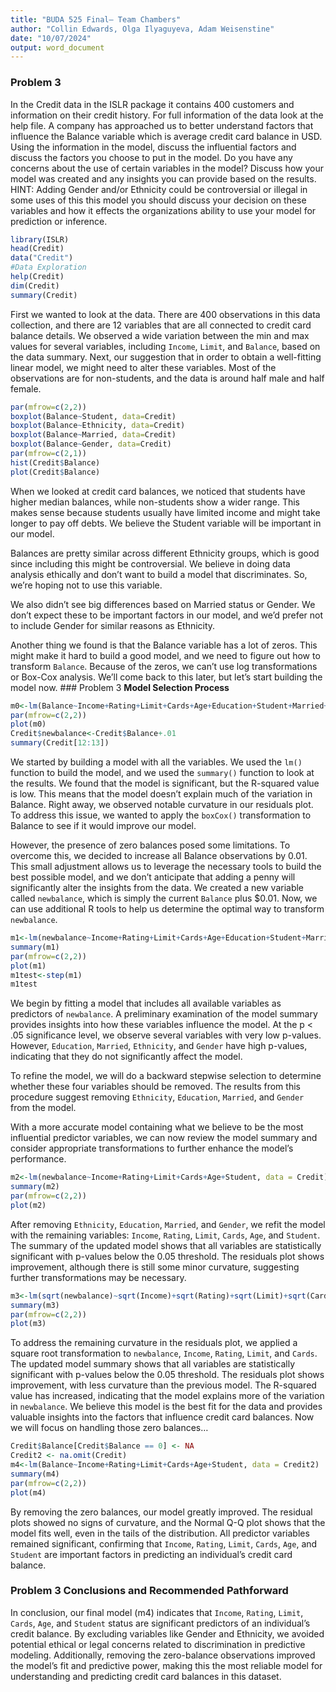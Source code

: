 ```yaml
---
title: "BUDA 525 Final— Team Chambers"
author: "Collin Edwards, Olga Ilyaguyeva, Adam Weisenstine"
date: "10/07/2024"
output: word_document
---
```

### Problem 3
In the Credit data in the ISLR package it contains 400 customers and information on their credit history. For full information of the data look at the help file. A company has approached us to better understand factors that influence the Balance variable which is average credit card balance in USD. Using the information in the model, discuss the influential factors and discuss the factors you choose to put in the model. Do you have any concerns about the use of certain variables in the model? Discuss how your model was created and any insights you can provide based on the results. HINT: Adding Gender and/or Ethnicity could be controversial or illegal in some uses of this this model you should discuss your decision on these variables and how it effects the organizations ability to use your model for prediction or inference.
```r
library(ISLR)
head(Credit)
data("Credit")
#Data Exploration
help(Credit)
dim(Credit)
summary(Credit)
```
First we wanted to look at the data. There are 400 observations in this data collection, and there are 12 variables that are all connected to credit card balance details. We observed a wide variation between the min and max values for several variables, including `Income`, `Limit`, and `Balance`, based on the data summary. Next, our suggestion that in order to obtain a well-fitting linear model, we might need to alter these variables. Most of the observations are for non-students, and the data is around half male and half female. 
```r
par(mfrow=c(2,2))
boxplot(Balance~Student, data=Credit)
boxplot(Balance~Ethnicity, data=Credit)
boxplot(Balance~Married, data=Credit)
boxplot(Balance~Gender, data=Credit)
par(mfrow=c(2,1))
hist(Credit$Balance)
plot(Credit$Balance)
```

When we looked at credit card balances, we noticed that students have higher median balances, while non-students show a wider range. This makes sense because students usually have limited income and might take longer to pay off debts. We believe the Student variable will be important in our model.

Balances are pretty similar across different Ethnicity groups, which is good since including this might be controversial. We believe in doing data analysis ethically and don’t want to build a model that discriminates. So, we’re hoping not to use this variable.

We also didn’t see big differences based on Married status or Gender. We don’t expect these to be important factors in our model, and we’d prefer not to include Gender for similar reasons as Ethnicity.

Another thing we found is that the Balance variable has a lot of zeros. This might make it hard to build a good model, and we need to figure out how to transform `Balance`. Because of the zeros, we can’t use log transformations or Box-Cox analysis. We’ll come back to this later, but let’s start building the model now.
### Problem 3 **Model Selection Process**
```r
m0<-lm(Balance~Income+Rating+Limit+Cards+Age+Education+Student+Married+Ethnicity+Gender, data = Credit)
par(mfrow=c(2,2))
plot(m0)
Credit$newbalance<-Credit$Balance+.01
summary(Credit[12:13])
```
We started by building a model with all the variables. We used the `lm()` function to build the model, and we used the `summary()` function to look at the results. We found that the model is significant, but the R-squared value is low. This means that the model doesn’t explain much of the variation in Balance. Right away, we observed notable curvature in our residuals plot. To address this issue, we wanted to apply the `boxCox()` transformation to Balance to see if it would improve our model.

However, the presence of zero balances posed some limitations. To overcome this, we decided to increase all Balance observations by 0.01. This small adjustment allows us to leverage the necessary tools to build the best possible model, and we don’t anticipate that adding a penny will significantly alter the insights from the data. We created a new variable called `newbalance`, which is simply the current `Balance` plus $0.01. Now, we can use additional R tools to help us determine the optimal way to transform `newbalance`.
```r
m1<-lm(newbalance~Income+Rating+Limit+Cards+Age+Education+Student+Married+Ethnicity+Gender, data = Credit)
summary(m1)
par(mfrow=c(2,2))
plot(m1)
m1test<-step(m1)
m1test
```
We begin by fitting a model that includes all available variables as predictors of `newbalance`. A preliminary examination of the model summary provides insights into how these variables influence the model. At the p < .05 significance level, we observe several variables with very low p-values. However, `Education`, `Married`, `Ethnicity`, and `Gender` have high p-values, indicating that they do not significantly affect the model.

To refine the model, we will do a backward stepwise selection to determine whether these four variables should be removed. The results from this procedure suggest removing `Ethnicity`, `Education`, `Married`, and `Gender` from the model.

With a more accurate model containing what we believe to be the most influential predictor variables, we can now review the model summary and consider appropriate transformations to further enhance the model's performance.
```r
m2<-lm(newbalance~Income+Rating+Limit+Cards+Age+Student, data = Credit)
summary(m2)
par(mfrow=c(2,2))
plot(m2)
```
After removing `Ethnicity`, `Education`, `Married`, and `Gender`, we refit the model with the remaining variables: `Income`, `Rating`, `Limit`, `Cards`, `Age`, and `Student`. The summary of the updated model shows that all variables are statistically significant with p-values below the 0.05 threshold. The residuals plot shows improvement, although there is still some minor curvature, suggesting further transformations may be necessary.
```r
m3<-lm(sqrt(newbalance)~sqrt(Income)+sqrt(Rating)+sqrt(Limit)+sqrt(Cards)+Age+Student, data = Credit)
summary(m3)
par(mfrow=c(2,2))
plot(m3)
```
To address the remaining curvature in the residuals plot, we applied a square root transformation to `newbalance`, `Income`, `Rating`, `Limit`, and `Cards`. The updated model summary shows that all variables are statistically significant with p-values below the 0.05 threshold. The residuals plot shows improvement, with less curvature than the previous model. The R-squared value has increased, indicating that the model explains more of the variation in `newbalance`. We believe this model is the best fit for the data and provides valuable insights into the factors that influence credit card balances. Now we will focus on handling those zero balances...
```r
Credit$Balance[Credit$Balance == 0] <- NA
Credit2 <- na.omit(Credit)
m4<-lm(Balance~Income+Rating+Limit+Cards+Age+Student, data = Credit2)
summary(m4)
par(mfrow=c(2,2))
plot(m4)
```
By removing the zero balances, our model greatly improved. The residual plots showed no signs of curvature, and the Normal Q-Q plot shows that the model fits well, even in the tails of the distribution. All predictor variables remained significant, confirming that `Income`, `Rating`, `Limit`, `Cards`, `Age`, and `Student` are important factors in predicting an individual’s credit card balance.

### Problem 3 Conclusions and Recommended Pathforward
In conclusion, our final model (m4) indicates that `Income`, `Rating`, `Limit`, `Cards`, `Age`, and `Student` status are significant predictors of an individual’s credit balance. By excluding variables like Gender and Ethnicity, we avoided potential ethical or legal concerns related to discrimination in predictive modeling. Additionally, removing the zero-balance observations improved the model’s fit and predictive power, making this the most reliable model for understanding and predicting credit card balances in this dataset.